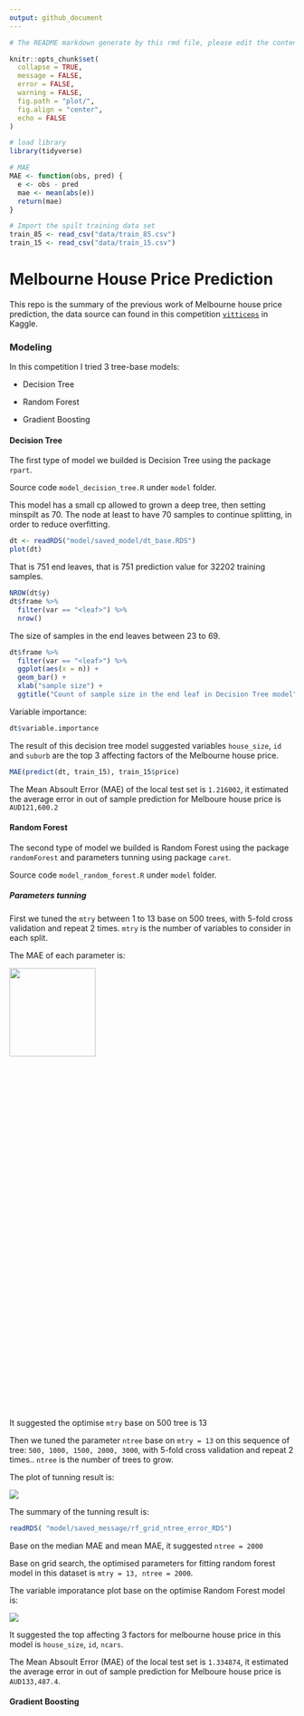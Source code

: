 ```yaml
---
output: github_document
---
```


```r
# The README markdown generate by this rmd file, please edit the content within this R markdown.

knitr::opts_chunk$set(
  collapse = TRUE,
  message = FALSE,
  error = FALSE,
  warning = FALSE,
  fig.path = "plot/",
  fig.align = "center",
  echo = FALSE
)
```

```r
# load library
library(tidyverse)

# MAE
MAE <- function(obs, pred) {
  e <- obs - pred
  mae <- mean(abs(e))
  return(mae)
}

# Import the spilt training data set
train_85 <- read_csv("data/train_85.csv")
train_15 <- read_csv("data/train_15.csv")
```

# Melbourne House Price Prediction

This repo is the summary of the previous work of Melbourne house price prediction, the data source can found in this competition [`vitticeps`](https://www.kaggle.com/c/vitticeps) in Kaggle.

### Modeling

In this competition I tried 3 tree-base models:

* Decision Tree

* Random Forest

* Gradient Boosting

#### Decision Tree

The first type of model we builded is Decision Tree using the package `rpart`. 

Source code `model_decision_tree.R` under `model` folder.

This model has a small cp allowed to grown a deep tree, then setting minspilt as 70. The node at least to have 70 samples to continue splitting, in order to reduce overfitting.  

```r
dt <- readRDS("model/saved_model/dt_base.RDS")
plot(dt)
```

That is 751 end leaves, that is 751 prediction value for 32202 training samples.

```r
NROW(dt$y)
dt$frame %>%
  filter(var == "<leaf>") %>%
  nrow()
```

The size of samples in the end leaves between 23 to 69.

```r
dt$frame %>%
  filter(var == "<leaf>") %>%
  ggplot(aes(x = n)) +
  geom_bar() +
  xlab("sample size") +
  ggtitle("Count of sample size in the end leaf in Decision Tree model")
```

Variable importance:

```r
dt$variable.importance
```

The result of this decision tree model suggested variables `house_size`, `id` and `suburb` are the top 3 affecting factors of the Melbourne house price.

```r
MAE(predict(dt, train_15), train_15$price)
```

The Mean Absoult Error (MAE) of the local test set is `1.216002`, it estimated the average error in out of sample prediction for Melboure house price is `AUD121,600.2`

#### Random Forest

The second type of model we builded is Random Forest using the package `randomForest` and parameters tunning using package `caret`.

Source code `model_random_forest.R` under `model` folder.

##### Parameters tunning

First we tuned the `mtry` between 1 to 13 base on 500 trees, with 5-fold cross validation and repeat 2 times. `mtry` is the number of variables to consider in each split.

The MAE of each parameter is:

![](plot/plot_rf_grid_mtry.png){width="55%" height="20%"}

It suggested the optimise `mtry` base on 500 tree is 13

Then we tuned the parameter `ntree` base on `mtry = 13` on this sequence of tree: `500, 1000, 1500, 2000, 3000`, with 5-fold cross validation and repeat 2 times.. `ntree` is the number of trees to grow.

The plot of tunning result is:

![](plot/rf_grid_ntree.png)

The summary of the tunning result is:

```r
readRDS( "model/saved_message/rf_grid_ntree_error_RDS")
```

Base on the median MAE and mean MAE, it suggested `ntree = 2000`

Base on grid search, the optimised parameters for fitting random forest model in this dataset is `mtry = 13, ntree = 2000`.

The variable imporatance plot base on the optimise Random Forest model is:

![](plot/optimise_rf_var_imp.png)

It suggested the top affecting 3 factors for melbourne house price in this model is `house_size`, `id`, `ncars`.

The Mean Absoult Error (MAE) of the local test set is `1.334874`, it estimated the average error in out of sample prediction for Melboure house price is `AUD133,487.4`.

#### Gradient Boosting







